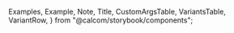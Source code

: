 
  Examples,
  Example,
  Note,
  Title,
  CustomArgsTable,
  VariantsTable,
  VariantRow,
} from "@calcom/storybook/components";


<Meta title="UI/Badge" component={Badge} />

<Title title="Bages" suffix="Brief" subtitle="Version 2.0 — Last Update: 22 Aug 2022" />

## Definition

Badges are small status descriptors for UI elements. A badge consists of a small circle, typically containing a number or other short set of characters, that appears in proximity to another object. We provide three different type of badge such as status, alert, and brand badge.

Status badge communicate status information. It is generally used within a container such as accordion and tables to label status for easy scanning.

## Structure

<CustomArgsTable of={Badge} />

<Examples title="Badge style">
  <Example title="Gray">
    <Badge variant="gray">Badge text</Badge>
  </Example>
  <Example title="Green/Success">
    <Badge variant="success">Badge text</Badge>
  </Example>
  <Example title="Orange/Default">
    <Badge variant="default">Badge text</Badge>
  </Example>
  <Example title="Red/Error">
    <Badge variant="red">Badge text</Badge>
  </Example>
</Examples>

<Examples title="Variants">
  <Example title="Default">
    <Badge>Button text</Badge>
  </Example>
  <Example title="With Dot">
    <Badge withDot>Button Text</Badge>
  </Example>
  <Example title="With Icon">
    <Badge startIcon={Plus}>Button Text</Badge>
  </Example>
</Examples>

## Alert Badges

## Usage

Alert badge is used in conjunction with an item, profile or label to indicate numeric value and messages assocciated with them.

<Title offset title="Badge" suffix="Variants" />

<Canvas>
  <Story
    name="All Variants"
    args={{
      severity: "default",
      label: "Badge text",
    }}
    argTypes={{
      severity: {
        control: {
          type: "inline-radio",
          options: ["default", "success", "gray", "error"],
        },
      },
      label: {
        control: {
          type: "text",
        },
      },
    }}>
    {({ severity, label }) => (
      <VariantsTable titles={["Default", "With Dot", "With Icon"]} columnMinWidth={150}>
        <VariantRow variant={severity}>
          <Badge variant={severity}>{label}</Badge>
          <Badge variant={severity} withDot>
            {label}
          </Badge>
          <Badge variant={severity} startIcon={Plus}>
            {label}
          </Badge>
        </VariantRow>
      </VariantsTable>
    )}
  </Story>
</Canvas>
